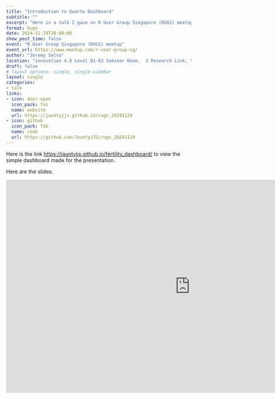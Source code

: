 ---
title: "Introduction to Quarto Dashboard"
subtitle: ""
excerpt: "Here is a talk I gave on R User Group Singapore (RUGS) meetup on 29th November 2024."
format: hugo
date: 2024-11-29T20:00:00
show_post_time: false
event: "R User Group Singapore (RUGS) meetup"
event_url: https://www.meetup.com/r-user-group-sg/
author: "Jeremy Selva"
location: "innovation 4.0 Level 01-03 Seminar Room,  3 Research Link, Singapore 117602"
draft: false
# layout options: single, single-sidebar
layout: single
categories:
- talk
links:
- icon: door-open
  icon_pack: fas
  name: website
  url: https://jauntyjjs.github.io/rugs_20241129
- icon: github
  icon_pack: fab
  name: code
  url: https://github.com/JauntyJJS/rugs_20241129
---

Here is the link <https://jauntyjjs.github.io/fertility_dashboard/> to view the simple dashboard made for the presentation. 

Here are the slides.

<iframe width="1000" height="580" src="https://jauntyjjs.github.io/rugs_20241129" frameborder="0" allowfullscreen></iframe>


